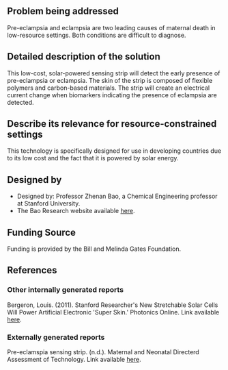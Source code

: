 {{Medical Device
|Health Topic=Maternal mortality
|Classification=Diagnosis
|Scope=Prototype
|Location=Africa, Asia, South America
|Image=Sensingstrip.jpg
}}
==Problem being addressed==
Pre-eclampsia and eclampsia are two leading causes of maternal death in low-resource settings.  Both conditions are difficult to diagnose.

==Detailed description of the solution==
This low-cost, solar-powered sensing strip will detect the early presence of pre-eclampsia or eclampsia. The skin of the strip is composed of flexible polymers and carbon-based materials. The strip will create an electrical current change when biomarkers indicating the presence of eclampsia are detected.

==Describe its relevance for resource-constrained settings==
This technology is specifically designed for use in developing countries due to its low cost and the fact that it is powered by solar energy.

==Designed by==
*Designed by: Professor Zhenan Bao, a Chemical Engineering professor at Stanford University.
*The Bao Research website available [http://baogroup.stanford.edu/zbao here].
 
==Funding Source==
Funding is provided by the Bill and Melinda Gates Foundation.

==References==
===Other internally generated reports===
Bergeron, Louis. (2011). Stanford Researcher's New Stretchable Solar Cells Will Power Artificial Electronic 'Super Skin.' Photonics Online.  Link available [http://www.photonicsonline.com/article.mvc/Stanford-Researchers-New-Stretchable-Solar-0001?atc~c=771+s=773+r=001+l=a here].

===Externally generated reports===
Pre-eclamspia sensing strip. (n.d.). Maternal and Neonatal Directerd Assessment of Technology. Link available [http://www.mnhtech.org/technology/technologies-in-development/pre-eclampsia-sensing-strip/ here].
